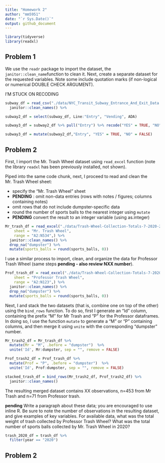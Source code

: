 ```yaml
---
title: "Homework 2"
author: "mm5951"
date: "`r Sys.Date()`"
output: github_document
---
```


```r
library(tidyverse)
library(readxl)
```

## Problem 1
We use the `readr` package to import the dataset, the `janitor::clean_name`function to clean it.
Next, create a separate dataset for the requested variables. Note some include quotation marks (if non-logical or numerical DOUBLE CHECK ARGUMENT).

I'M STUCK ON RECODING

```r
subway_df = read_csv("./data/NYC_Transit_Subway_Entrance_And_Exit_Data.csv") %>% 
  janitor::clean_names() %>% 

subway2_df = select(subway_df, Line:"Entry", "Vending", ADA) 

subway3_df = subway2_df %>% pull("Entry") %>% recode("YES" = TRUE, "NO" = FALSE)

subway3_df = mutate(subway2_df,"Entry", "YES" = TRUE, "NO" = FALSE)
```


## Problem 2
First, I import the Mr. Trash Wheel dataset using `read_excel` function (note the library `readxl` has been previously installed, not shown).

Piped into the same code chunk, next, I proceed to read and clean the Mr. Trash Wheel sheet:

* specify the "Mr. Trash Wheel" sheet
* **PENDING** : omit non-data entries (rows with notes / figures; columns containing notes)
* omit rows that do not include dumpster-specific data
* round the number of sports balls to the nearest integer using `mutate`
* **PENDING** convert the result to an integer variable (using as.integer)

```r
Mr_trash_df = read_excel("./data/Trash-Wheel-Collection-Totals-7-2020-2.xlsx",
    sheet = "Mr. Trash Wheel",
    range = "A2:N534",) %>% 
  janitor::clean_names() %>% 
  drop_na("dumpster") %>% 
  mutate(sports_balls = round(sports_balls, 0))
```

I use a similar process to import, clean, and organize the data for Professor Trash Wheel (same steps **pending - also review NXX number**).

```r
Prof_trash_df = read_excel("./data/Trash-Wheel-Collection-Totals-7-2020-2.xlsx",
    sheet = "Professor Trash Wheel",
    range = "A2:N123",) %>% 
  janitor::clean_names() %>% 
  drop_na("dumpster") %>% 
  mutate(sports_balls = round(sports_balls, 0))
```

Next, I and stack the two datasets (that is, combine one on top of the other) using the `bind_rows` function. To do so, first I generate an "Id" column, containing the prefix "M" for Mr Trash and "P" for the Professor dataframes. In doing so, I use the function `mutate` to generate a "M" or "P" containing columns, and then merge it using `unite` with the corresponding "dumpster" number.

```r
Mr_trash2_df = Mr_trash_df %>% 
  mutate(Mr = "M", .before = "dumpster")  %>% 
  unite('Id', Mr:dumpster, sep = "", remove = FALSE)

Prof_trash2_df = Prof_trash_df %>% 
  mutate(Prof = "P", .before = "dumpster")  %>% 
  unite('Id', Prof:dumpster, sep = "", remove = FALSE)

stacked_trash_df = bind_rows(Mr_trash2_df, Prof_trash2_df) %>% 
  janitor::clean_names()
```

The resulting merged dataset contains XX observations, n=453 from Mr Trash and n=71 from Professor trash.

**pending** Write a paragraph about these data; you are encouraged to use inline R. Be sure to note the number of observations in the resulting dataset, and give examples of key variables. For available data, what was the total weight of trash collected by Professor Trash Wheel? What was the total number of sports balls collected by Mr. Trash Wheel in 2020?

```r
trash_2020_df = trash_df %>% 
  filter(year == "2020")
```


## Problem 2

